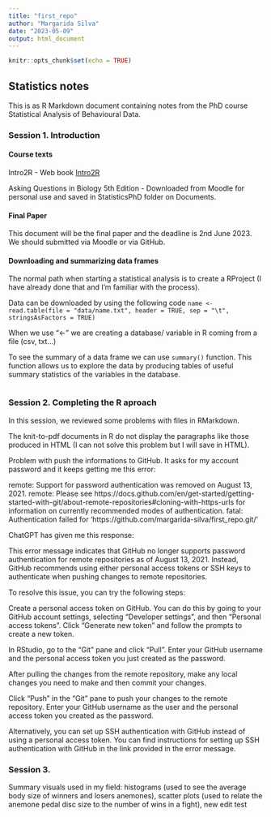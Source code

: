 ```yaml
---
title: "first_repo"
author: "Margarida Silva"
date: "2023-05-09"
output: html_document
---
```


```r
knitr::opts_chunk$set(echo = TRUE)
```

## Statistics notes  

This is as R Markdown document containing notes from the PhD course Statistical Analysis of Behavioural Data.

### Session 1. Introduction  

#### Course texts 

Intro2R - Web book [Intro2R](https://intro2r.com)  

Asking Questions in Biology 5th Edition - Downloaded from Moodle for personal use and saved in StatisticsPhD folder on Documents.  

#### Final Paper  

This document will be the final paper and the deadline is 2nd June 2023. We should submitted via Moodle or via GitHub.  

#### Downloading and summarizing data frames  

The normal path when starting a statistical analysis is to create a RProject (I have already done that and I'm familiar with the process).  

Data can be downloaded by using the following code `name <- read.table(file = "data/name.txt", header = TRUE, sep = "\t", stringsAsFactors = TRUE)`  

When we use "<-" we are creating a database/ variable in R coming from a file (csv, txt...)  

To see the summary of a data frame we can use `summary()` function. This function allows us to explore the data by producing tables of useful summary statistics of the variables in the database.  

```r

```
### Session 2. Completing the R aproach

In this session, we reviewed some problems with files in RMarkdown. 

The knit-to-pdf documents in R do not display the paragraphs like those produced in HTML (I can not solve this problem but I will save in HTML).

Problem with push the informations to GitHub. It asks for my account password and it keeps getting me this error:

remote: Support for password authentication was removed on August 13, 2021.
remote: Please see https://docs.github.com/en/get-started/getting-started-with-git/about-remote-repositories#cloning-with-https-urls for information on currently recommended modes of authentication.
fatal: Authentication failed for 'https://github.com/margarida-silva/first_repo.git/'

ChatGPT has given me this response:

This error message indicates that GitHub no longer supports password authentication for remote repositories as of August 13, 2021. Instead, GitHub recommends using either personal access tokens or SSH keys to authenticate when pushing changes to remote repositories.

To resolve this issue, you can try the following steps:

Create a personal access token on GitHub. You can do this by going to your GitHub account settings, selecting "Developer settings", and then "Personal access tokens". Click "Generate new token" and follow the prompts to create a new token.

In RStudio, go to the "Git" pane and click "Pull". Enter your GitHub username and the personal access token you just created as the password.

After pulling the changes from the remote repository, make any local changes you need to make and then commit your changes.

Click "Push" in the "Git" pane to push your changes to the remote repository. Enter your GitHub username as the user and the personal access token you created as the password.

Alternatively, you can set up SSH authentication with GitHub instead of using a personal access token. You can find instructions for setting up SSH authentication with GitHub in the link provided in the error message.

### Session 3.

Summary visuals used in my field: histograms (used to see the average body size of winners and losers anemones), scatter plots (used to relate the anemone pedal disc size to the number of wins in a fight),  new edit test



